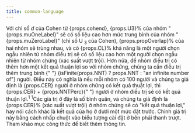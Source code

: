 ```yaml
---
title: common-language
---
```


<Typography variant="body1" gutterBottom>
Với chỉ số <em>d</em> của Cohen từ {props.cohend}, {props.U3}% của nhóm "{props.muOneLabel}"
sẽ có số liệu cao hơn mức trung bình của nhóm "{props.muZeroLabel}" (chỉ số U
<sub>3</sub> của Cohen), {props.propOverlap}% của hai nhóm sẽ trùng nhau, và có
{props.CL}% khả năng là một người chọn ngẫu nhiên từ nhóm điều trị sẽ
có số liệu cao hơn một người chọn ngẫu nhiên từ nhóm chứng (xác suất vượt trội). Hơn nữa,
để nhóm điều trị có thêm hơn một kết quả thuận lợi so với nhóm chứng,
chúng ta cần điều trị thêm trung bình {" "}
{isFinite(props.NNT) ? props.NNT : "an infinite number of"} người. Điều này có nghĩa là 
nếu mỗi nhóm có 100 người và chúng ta giả định là {props.CER} người ở nhóm chứng có 
kết quả thuật lợi, thì {props.CER} + {props.NNTPerc}{" "}
người ở nhóm điều trị sẽ có kết quả thuận lợi.<sup>1</sup>
</Typography>
<Typography variant="body2" gutterBottom>
<sup>1</sup>Các giá trị ở đây là số bình quân, và chúng ta giả định là {props.CER}% (xác suất vượt trội)
ở nhóm chứng sẽ có "kết quả thuận lợi," hay nói cách khác là kết quả của họ ở dưới một mức đặt trước.
Chỉnh giá trị này bằng cách nhấp chuột vào biểu tượng cài đặt ở bên phải thanh trượt. 
Tham khảo mục công thức để biết thêm thông tin.
</Typography>